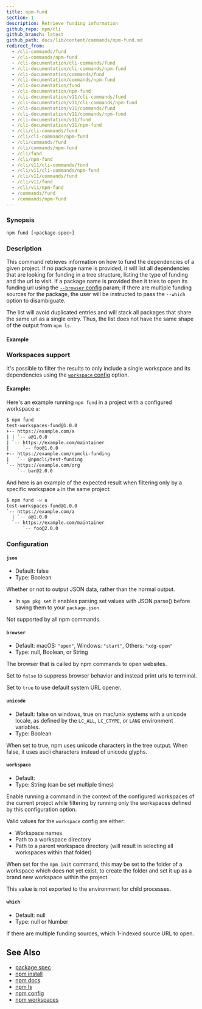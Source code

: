 ```yaml
---
title: npm-fund
section: 1
description: Retrieve funding information
github_repo: npm/cli
github_branch: latest
github_path: docs/lib/content/commands/npm-fund.md
redirect_from:
  - /cli-commands/fund
  - /cli-commands/npm-fund
  - /cli-documentation/cli-commands/fund
  - /cli-documentation/cli-commands/npm-fund
  - /cli-documentation/commands/fund
  - /cli-documentation/commands/npm-fund
  - /cli-documentation/fund
  - /cli-documentation/npm-fund
  - /cli-documentation/v11/cli-commands/fund
  - /cli-documentation/v11/cli-commands/npm-fund
  - /cli-documentation/v11/commands/fund
  - /cli-documentation/v11/commands/npm-fund
  - /cli-documentation/v11/fund
  - /cli-documentation/v11/npm-fund
  - /cli/cli-commands/fund
  - /cli/cli-commands/npm-fund
  - /cli/commands/fund
  - /cli/commands/npm-fund
  - /cli/fund
  - /cli/npm-fund
  - /cli/v11/cli-commands/fund
  - /cli/v11/cli-commands/npm-fund
  - /cli/v11/commands/fund
  - /cli/v11/fund
  - /cli/v11/npm-fund
  - /commands/fund
  - /commands/npm-fund
---
```


### Synopsis

```bash
npm fund [<package-spec>]
```

### Description

This command retrieves information on how to fund the dependencies of a given project. If no package name is provided, it will list all dependencies that are looking for funding in a tree structure, listing the type of funding and the url to visit. If a package name is provided then it tries to open its funding url using the [`--browser` config](/cli/v11/using-npm/config#browser) param; if there are multiple funding sources for the package, the user will be instructed to pass the `--which` option to disambiguate.

The list will avoid duplicated entries and will stack all packages that share the same url as a single entry. Thus, the list does not have the same shape of the output from `npm ls`.

#### Example

### Workspaces support

It's possible to filter the results to only include a single workspace and its dependencies using the [`workspace` config](/cli/v11/using-npm/config#workspace) option.

#### Example:

Here's an example running `npm fund` in a project with a configured workspace `a`:

```bash
$ npm fund
test-workspaces-fund@1.0.0
+-- https://example.com/a
| | `-- a@1.0.0
| `-- https://example.com/maintainer
|     `-- foo@1.0.0
+-- https://example.com/npmcli-funding
|   `-- @npmcli/test-funding
`-- https://example.com/org
    `-- bar@2.0.0
```

And here is an example of the expected result when filtering only by a specific workspace `a` in the same project:

```bash
$ npm fund -w a
test-workspaces-fund@1.0.0
`-- https://example.com/a
  | `-- a@1.0.0
  `-- https://example.com/maintainer
      `-- foo@2.0.0
```

### Configuration

#### `json`

- Default: false
- Type: Boolean

Whether or not to output JSON data, rather than the normal output.

- In `npm pkg set` it enables parsing set values with JSON.parse() before saving them to your `package.json`.

Not supported by all npm commands.

#### `browser`

- Default: macOS: `"open"`, Windows: `"start"`, Others: `"xdg-open"`
- Type: null, Boolean, or String

The browser that is called by npm commands to open websites.

Set to `false` to suppress browser behavior and instead print urls to terminal.

Set to `true` to use default system URL opener.

#### `unicode`

- Default: false on windows, true on mac/unix systems with a unicode locale, as defined by the `LC_ALL`, `LC_CTYPE`, or `LANG` environment variables.
- Type: Boolean

When set to true, npm uses unicode characters in the tree output. When false, it uses ascii characters instead of unicode glyphs.

#### `workspace`

- Default:
- Type: String (can be set multiple times)

Enable running a command in the context of the configured workspaces of the current project while filtering by running only the workspaces defined by this configuration option.

Valid values for the `workspace` config are either:

- Workspace names
- Path to a workspace directory
- Path to a parent workspace directory (will result in selecting all workspaces within that folder)

When set for the `npm init` command, this may be set to the folder of a workspace which does not yet exist, to create the folder and set it up as a brand new workspace within the project.

This value is not exported to the environment for child processes.

#### `which`

- Default: null
- Type: null or Number

If there are multiple funding sources, which 1-indexed source URL to open.

## See Also

- [package spec](/cli/v11/using-npm/package-spec)
- [npm install](/cli/v11/commands/npm-install)
- [npm docs](/cli/v11/commands/npm-docs)
- [npm ls](/cli/v11/commands/npm-ls)
- [npm config](/cli/v11/commands/npm-config)
- [npm workspaces](/cli/v11/using-npm/workspaces)
